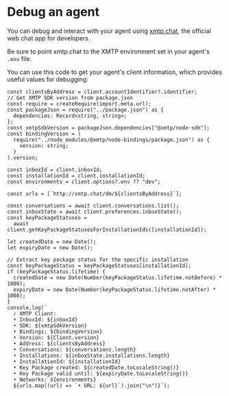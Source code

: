 # Debug an agent

You can debug and interact with your agent using [xmtp.chat](https://xmtp.chat), the official web chat app for developers.

Be sure to point xmtp.chat to the XMTP environment set in your agent's `.env` file.

You can use this code to get your agent's client information, which provides useful values for debugging:

```tsx [Node]
const clientsByAddress = client.accountIdentifier?.identifier;
// Get XMTP SDK version from package.json
const require = createRequire(import.meta.url);
const packageJson = require("../package.json") as {
  dependencies: Record<string, string>;
};
const xmtpSdkVersion = packageJson.dependencies["@xmtp/node-sdk"];
const bindingVersion = (
  require("../node_modules/@xmtp/node-bindings/package.json") as {
    version: string;
  }
).version;

const inboxId = client.inboxId;
const installationId = client.installationId;
const environments = client.options?.env ?? "dev";

const urls = [`http://xmtp.chat/dm/${clientsByAddress}`];

const conversations = await client.conversations.list();
const inboxState = await client.preferences.inboxState();
const keyPackageStatuses =
  await client.getKeyPackageStatusesForInstallationIds([installationId]);

let createdDate = new Date();
let expiryDate = new Date();

// Extract key package status for the specific installation
const keyPackageStatus = keyPackageStatuses[installationId];
if (keyPackageStatus.lifetime) {
  createdDate = new Date(Number(keyPackageStatus.lifetime.notBefore) * 1000);
  expiryDate = new Date(Number(keyPackageStatus.lifetime.notAfter) * 1000);
}
console.log(`
  ✓ XMTP Client:
  • InboxId: ${inboxId}
  • SDK: ${xmtpSdkVersion}
  • Bindings: ${bindingVersion}
  • Version: ${Client.version}
  • Address: ${clientsByAddress}
  • Conversations: ${conversations.length}
  • Installations: ${inboxState.installations.length}
  • InstallationId: ${installationId}
  • Key Package created: ${createdDate.toLocaleString()}
  • Key Package valid until: ${expiryDate.toLocaleString()}
  • Networks: ${environments}
  ${urls.map((url) => `• URL: ${url}`).join("\n")}`);
```
